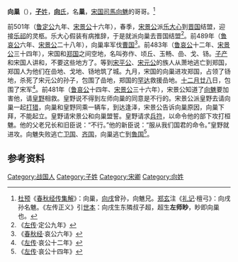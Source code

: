 {{Infobox 先秦人物
|名称= 向巢
|图像=
|图说=
|姓=[[子姓|子]]
|氏=[[向氏|向]]
|名=巢
|字=
|别名=
|别字=
|谥号=
|时代=春秋时期
|国家=宋国
|身份=左师
|出生=
|逝世=
|在位=
|父=向超
|母=
|正妻=
|妾=
|子女=
|太子=
}}
'''向巢'''（{{bd|？||？||catIdx=X向}}），[[子姓|'''子'''姓]]，[[向氏|'''向'''氏]]，名'''巢'''，[[宋国|宋国]][[司馬|司馬]][[向魋|向魋]]的哥哥。<ref>[[杜预|杜预]]《[[春秋经传集解|春秋经传集解]]》：向巢，[[向戌|向戌]]曾孙，向魋兄。[[郑玄|郑玄]]注《[[礼记|礼记]]·檀弓》：向戌孙名魋。《左传正义》引[[世本|世本]]：向戌生东隣叔子超，超生'''左师眇'''，眇即向巢也。</ref>

前501年（[[鲁定公|鲁定公]]九年、[[宋景公|宋景公]]十六年），春季，[[宋景公|宋景公]]派[[乐大心|乐大心]]到[[晋国|晋国]]结盟，迎接[[乐祁|乐祁]]的灵柩。乐大心假装有病推辞，于是就派向巢去晋国结盟<ref>《[[左传|左传]]·定公九年》</ref>。前489年（[[鲁哀公|鲁哀公]]六年、[[宋景公|宋景公]]二十八年），向巢率军伐[[曹国|曹国]]<ref>《[[春秋经|春秋经]]·哀公六年》</ref>。前483年（[[鲁哀公|鲁哀公]]十二年、[[宋景公|宋景公]]三十四年），宋国和[[郑国|郑国]]之间空地，名叫弥作、顷丘、玉畅、嵒、戈、钖。[[子产|子产]]和宋国人讲和，不要这些地方了。等到[[宋平公|宋平公]]、[[宋元公|宋元公]]的族人从萧地逃亡到郑国，郑国人为他们在嵒地、戈地、钖地筑了城。九月，宋国的向巢进攻郑国，占领了钖地，杀死了宋元公的孙子，包围了嵒地，郑国的[[罕达|罕达]]救援嵒地。[[十二月廿八|十二月廿八]]日，包围了宋军<ref>《[[左传|左传]]·哀公十二年》</ref>。前481年（[[鲁哀公|鲁哀公]]十四年、[[宋景公|宋景公]]三十六年），宋景公知道了[[向魋|向魋]]要加害他，请[[皇野|皇野]]相救。皇野说不得到左师向巢的同意是不行的。宋景公派皇野去请向巢一起[[打猎|打猎]]，向巢和皇野同乘一辆车，到达逢泽，宋景公告诉向巢原因，向巢下拜，不能起立。皇野请宋景公和向巢盟誓。皇野请求[[兵符|兵符]]，以命令他的部下攻打桓魋。他的父老兄长和旧臣说：“不行。”他的新臣说：“服从我们国君的命令。”皇野就进攻。向魋失败逃亡[[卫国|卫国]]、[[齐国|齐国]]，向巢逃亡到[[鲁国|鲁国]]<ref>《[[左传|左传]]·哀公十四年》</ref>。

== 参考资料 ==
<references/>
[[Category:战国人|Category:战国人]]
[[Category:子姓|Category:子姓]]
[[Category:宋卿|Category:宋卿]]
[[Category:向姓|Category:向姓]]